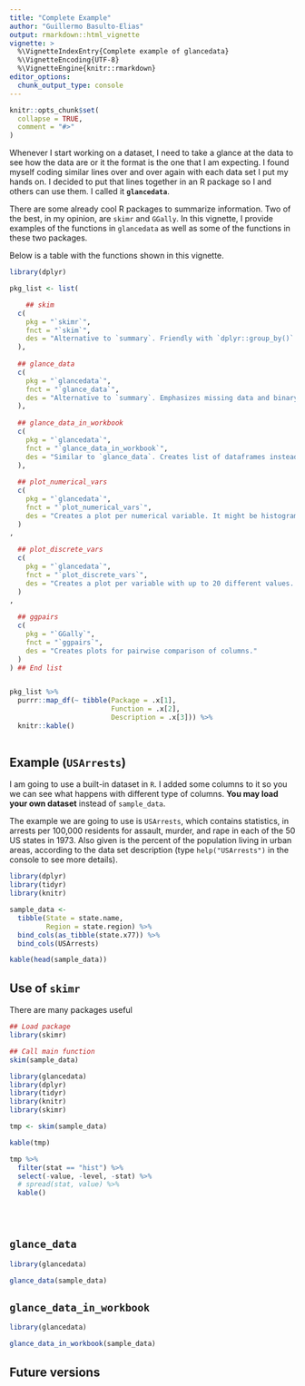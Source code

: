 ```yaml
---
title: "Complete Example"
author: "Guillermo Basulto-Elias"
output: rmarkdown::html_vignette
vignette: >
  %\VignetteIndexEntry{Complete example of glancedata}
  %\VignetteEncoding{UTF-8}
  %\VignetteEngine{knitr::rmarkdown}
editor_options: 
  chunk_output_type: console
---
```


```r
knitr::opts_chunk$set(
  collapse = TRUE,
  comment = "#>"
)
```


Whenever I start working on a dataset, I need to take a glance at the data to see how the data are or it the format is the one that I am  expecting. I found myself coding similar lines over and over again with each data set I put my hands on. I decided to put that lines together in an R package so I and others can use them. I called it **`glancedata`**.

There are some already cool R packages to summarize information. Two of the best, in my opinion, are `skimr` and `GGally`. In this vignette, I provide examples of the functions in `glancedata` as well as some of the functions in these two packages.

Below is a table with the functions shown in this vignette.


```r

library(dplyr)

pkg_list <- list(

    ## skim
  c(
    pkg = "`skimr`",
    fnct = "`skim`",
    des = "Alternative to `summary`. Friendly with `dplyr::group_by()`."
  ),
  
  ## glance_data
  c(
    pkg = "`glancedata`",
    fnct = "`glance_data`",
    des = "Alternative to `summary`. Emphasizes missing data and binary variables."
  ),
  
  ## glance_data_in_workbook
  c(
    pkg = "`glancedata`",
    fnct = "`glance_data_in_workbook`",
    des = "Similar to `glance_data`. Creates list of dataframes instead and saves XLSX file."
  ),
  
  ## plot_numerical_vars
  c(
    pkg = "`glancedata`",
    fnct = "`plot_numerical_vars`",
    des = "Creates a plot per numerical variable. It might be histogram, density plot, qqplot, violin plot or scatterplot."
  )
,
  
  ## plot_discrete_vars
  c(
    pkg = "`glancedata`",
    fnct = "`plot_discrete_vars`",
    des = "Creates a plot per variable with up to 20 different values. This limit can be adjusted.."
  )
,
  
  ## ggpairs
  c(
    pkg = "`GGally`",
    fnct = "`ggpairs`",
    des = "Creates plots for pairwise comparison of columns."
  )
) ## End list


pkg_list %>%
  purrr::map_df(~ tibble(Package = .x[1], 
                         Function = .x[2], 
                         Description = .x[3])) %>%
  knitr::kable()
  
```





## Example (`USArrests`)

I am going to use a built-in dataset in `R`. I added some columns to it so you we can see what happens with different type of columns. **You may load your own dataset** instead of `sample_data`.

The example we are going to use is `USArrests`, which contains statistics, in arrests per 100,000 residents for assault, murder, and rape in each of the 50 US states in 1973. Also given is the percent of the population living in urban areas, according to the data set description (type `help("USArrests")` in the console to see more details).


```r
library(dplyr)
library(tidyr)
library(knitr)

sample_data <- 
  tibble(State = state.name,
         Region = state.region) %>%
  bind_cols(as_tibble(state.x77)) %>%
  bind_cols(USArrests)

kable(head(sample_data))


```


## Use of `skimr`

There are many packages useful 


```r
## Load package
library(skimr)

## Call main function
skim(sample_data)

```


```r

library(glancedata)
library(dplyr)
library(tidyr)
library(knitr)
library(skimr)

tmp <- skim(sample_data)

kable(tmp)

tmp %>%
  filter(stat == "hist") %>%
  select(-value, -level, -stat) %>%
  # spread(stat, value) %>%
  kable()


  


```

## `glance_data`

```r

library(glancedata)

glance_data(sample_data)

```

## `glance_data_in_workbook`

```r
library(glancedata)

glance_data_in_workbook(sample_data)

```




## Future versions

